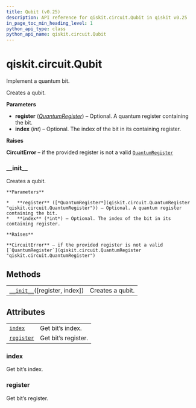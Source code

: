```yaml
---
title: Qubit (v0.25)
description: API reference for qiskit.circuit.Qubit in qiskit v0.25
in_page_toc_min_heading_level: 1
python_api_type: class
python_api_name: qiskit.circuit.Qubit
---
```


<span id="qiskit-circuit-qubit" />

# qiskit.circuit.Qubit

<Class id="qiskit.circuit.Qubit" isDedicatedPage={true} github="https://github.com/qiskit/qiskit/tree/stable/0.17/qiskit/circuit/quantumregister.py" signature="Qubit(register=None, index=None)" modifiers="class">
  Implement a quantum bit.

  Creates a qubit.

  **Parameters**

  *   **register** ([*QuantumRegister*](qiskit.circuit.QuantumRegister "qiskit.circuit.QuantumRegister")) – Optional. A quantum register containing the bit.
  *   **index** (*int*) – Optional. The index of the bit in its containing register.

  **Raises**

  **CircuitError** – if the provided register is not a valid [`QuantumRegister`](qiskit.circuit.QuantumRegister "qiskit.circuit.QuantumRegister")

  ### \_\_init\_\_

  <Function id="qiskit.circuit.Qubit.__init__" signature="__init__(register=None, index=None)">
    Creates a qubit.

    **Parameters**

    *   **register** ([*QuantumRegister*](qiskit.circuit.QuantumRegister "qiskit.circuit.QuantumRegister")) – Optional. A quantum register containing the bit.
    *   **index** (*int*) – Optional. The index of the bit in its containing register.

    **Raises**

    **CircuitError** – if the provided register is not a valid [`QuantumRegister`](qiskit.circuit.QuantumRegister "qiskit.circuit.QuantumRegister")
  </Function>

  ## Methods

  |                                                                                                  |                  |
  | ------------------------------------------------------------------------------------------------ | ---------------- |
  | [`__init__`](#qiskit.circuit.Qubit.__init__ "qiskit.circuit.Qubit.__init__")(\[register, index]) | Creates a qubit. |

  ## Attributes

  |                                                                              |                     |
  | ---------------------------------------------------------------------------- | ------------------- |
  | [`index`](#qiskit.circuit.Qubit.index "qiskit.circuit.Qubit.index")          | Get bit’s index.    |
  | [`register`](#qiskit.circuit.Qubit.register "qiskit.circuit.Qubit.register") | Get bit’s register. |

  ### index

  <Attribute id="qiskit.circuit.Qubit.index">
    Get bit’s index.
  </Attribute>

  ### register

  <Attribute id="qiskit.circuit.Qubit.register">
    Get bit’s register.
  </Attribute>
</Class>

